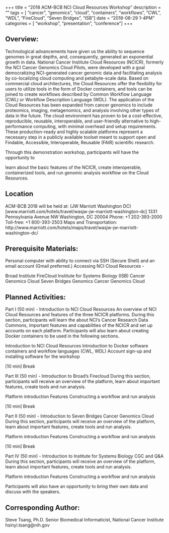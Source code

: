 +++
title = "2018 ACM-BCB NCI Cloud Resources Workshop"
description = ""
tags = [
    "cancer",
    "genomics",
    "cloud",
    "containers",
    "workflows",
    "CWL", 
    "WDL",
    "FireCloud",
    "Seven Bridges",
    "ISB"
]
date = "2018-08-29 1-4PM"
categories = [
    "workshop",
    "presentation",
    "conference"
]
+++

## Overview:

Technological advancements have given us the ability to sequence genomes in great depths, and, consequently, generated an exponential growth in data. National Cancer Institute Cloud Resources (NCICR), formerly the NCI Cancer Genomics Cloud Pilots, were developed with a goal democratizing NCI-generated cancer genomic data and facilitating analysis by co-localizing cloud computing and petabyte-scale data.  Based on commercial cloud architectures, the Cloud Resources offer the flexibility for users to utilize tools in the form of Docker containers, and tools can be joined to create workflows described by Common Workflow Language (CWL) or Workflow Description Language (WDL).  The application of the Cloud Resources has been expanded from cancer genomics to include proteomics, imaging, metagenomics, and analysis involving other types of data in the future.  The cloud environment has proven to be a cost-effective, reproducible, reusable, interoperable, and user-friendly alternative to high-performance computing, with minimal overhead and setup requirements.  These production-ready and highly scalable platforms represent a necessary step in a publicly available toolset meant to support open and Findable, Accessible, Interoperable, Reusable (FAIR) scientific research.  

Through this demonstration workshop, participants will have the opportunity to 

learn about the basic features of the NCICR, 
create interoperable, containerized tools, and 
run genomic analysis workflow on the Cloud Resources.

## Location
ACM-BCB 2018 will be held at:
(JW Marriott Washington DC)[www.marriott.com/hotels/travel/wasjw-jw-marriott-washington-dc]
1331 Pennsylvania Avenue NW
Washington, DC 20004
Phone: +1 202-393-2000
Toll-free: +1 800-393-2503
Maps and Transportation: http://www.marriott.com/hotels/maps/travel/wasjw-jw-marriott-washington-dc/

## Prerequisite Materials:

Personal computer with ability to connect via SSH (Secure Shell) and an email account (Gmail preferred.)
Accessing NCI Cloud Resources -

Broad Institute FireCloud
Institute for Systems Biology (ISB) Cancer Genomics Cloud
Seven Bridges Genomics Cancer Genomics Cloud

## Planned Activities:

Part I (50 min) - Introduction to NCI Cloud Resources
An overview of NCI Cloud Resources and features of the three NCICR platforms.  During 
this section, participants will learn the about NCI’s Cancer Research Data Commons, important 
features and capabilities of the NCICR and set up accounts on each platform.  Participants will 
also learn about creating Docker containers to be used in the following sections.

Introduction to NCI Cloud Resources
Introduction to Docker software containers and workflow languages (CWL, WDL)
Account sign-up and installing software for the workshop

[10 min] Break 

Part III (50 min) - Introduction to Broad’s Firecloud
During this section, participants will receive an overview of the platform, learn about important features, create tools and run analysis.

Platform introduction
Features
Constructing a workflow and run analysis


[10 min] Break

Part II (50 min) - Introduction to Seven Bridges Cancer Genomics Cloud
During this section, participants will receive an overview of the platform, learn about important 
features, create tools and run analysis.

Platform introduction
Features
Constructing a workflow and run analysis


[10 min] Break

Part IV (50 min) - Introduction to Institute for Systems Biology CGC and Q&A
During this section, participants will receive an overview of the platform, learn about important features, create tools and run analysis.  

Platform introduction
Features
Constructing a workflow and run analysis

Participants will also have an opportunity to bring their own data and discuss with the speakers.

## Corresponding Author: 

Steve Tsang, Ph.D.
Senior Biomedical Informaticist, National Cancer Institute
hsinyi.tsang@nih.gov

